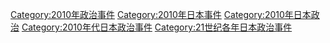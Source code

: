 [[Category:2010年政治事件|Category:2010年政治事件]]
[[Category:2010年日本事件|Category:2010年日本事件]]
[[Category:2010年日本政治|Category:2010年日本政治]]
[[Category:2010年代日本政治事件|Category:2010年代日本政治事件]]
[[Category:21世纪各年日本政治事件|Category:21世纪各年日本政治事件]]
